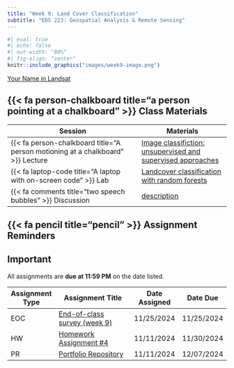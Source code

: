 ```yaml
---
title: "Week 9: Land Cover Classification"
subtitle: "EDS 223: Geospatial Analysis & Remote Sensing"
---
```



```r
#| eval: true
#| echo: false
#| out-width: "80%"
#| fig-align: "center"
knitr::include_graphics("images/week9-image.png")
```

::: {.gray-text .center-text}
[Your Name in Landsat](https://landsat.gsfc.nasa.gov/apps/YourNameInLandsat-main/index.html){target="_blank"}
:::

## {{< fa person-chalkboard title="a person pointing at a chalkboard" >}} Class Materials

| Session                                                                         | Materials                                             |
|---------------------------------------------------------------------------------|-------------------------------------------------------|
| {{< fa person-chalkboard title="A person motioning at a chalkboard" >}} Lecture | [Image classifiction: unsupervised and supervised approaches](https://docs.google.com/presentation/d/1NMY3uMM1qJkMny1PLSd9ZWpf4eI2PZ9qJn9O8m1eO4Q/present?usp=sharing){target="_blank"}                  |
| {{< fa laptop-code title="A laptop with on-screen code" >}} Lab                 | [Landcover classification with random forests](labs/week9.qmd){target="_blank"}        |
| {{< fa comments title="two speech bubbles" >}} Discussion               | [description](discussions/week9.qmd){target="_blank"} |

## {{< fa pencil title="pencil" >}} Assignment Reminders {#assignment-reminders}

:::{.callout-important icon=true}
## Important
All assignments are **due at 11:59 PM** on the date listed.
:::

| Assignment Type | Assignment Title                              | Date Assigned | Date Due   |
|-----------------|-----------------------------------------------|---------------|------------|
| EOC             | [End-of-class survey (week 9)](https://forms.gle/m4sDdLSxpe2pjzGz8){target="_blank"}              | 11/25/2024    | 11/25/2024 |
| HW              | [Homework Assignment #4](../assignments/HW4.qmd){target="_blank"} | 11/11/2024    | 11/30/2024 |
| PR              | [Portfolio Repository](../assignments/PR.qmd){target="_blank"}    | 11/11/2024    | 12/07/2024 |


